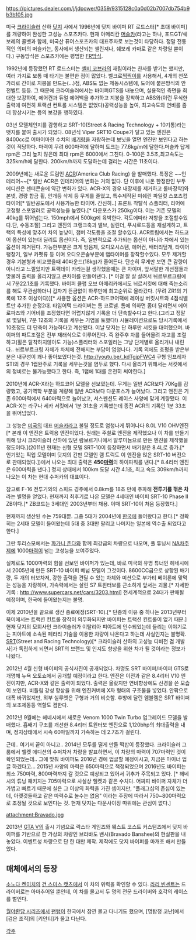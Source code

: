 https://pictures.dealer.com/j/jdpower/0359/9315128c0a0d02b7007db754b9b3b105.jpg

미국 [[크라이슬러]] 산하 [[닷지]] 사에서 1996년에 닷지 바이퍼 RT 로드스터[* 초대 바이퍼]를 개량하여 완성한 고성능 스포츠카다. 현재 아메리칸 [[머슬카]](라고는 하나, 포드GT/쉐보레의 콜벳과 함께, 미국산 퓨어스포츠카의 대표주자로 보는것이 타당하다. 정말 전통적인 의미의 머슬카는, 동사에서 생산되는 챌린져나, 쉐보레 카마로 같은 차량일 뿐이다.) 구동방식은 스포츠카에는 평범한 [[FR]]방식.

1992년에 등장했던 RT 로드스터는 [[셸비 코브라]]의 재림이라는 찬사를 받기는 했지만, 여러 가지로 보통 때 타기는 불편한 점이 많았다. 벨크로[[찍찍이]]를 사용해서, 4개의 천쪼가리로 간이로 지붕을 만드는(...)점, ABS도 없는 제동시스템에, 도어에 붙은방식의 안전벨트 등등. 그 때문에 크라이슬러에서는 바이퍼GTS를 내놓으며, 실용적인 측면을 최대한 보강하여, 에어컨과 듀얼 에어백을 추가하고 지붕을 장착하고 ABS와(이런 무식한 출력에 여전히 트랙션 컨트롤 시스템은 없었다)공력성능을 높여, 최고속도와 연비를 좀더 향상시키는 등의 보강을 행하였다.

03년 모델체인지를 감행하고 SRT-10(Street & Racing Technology + 10기통)라는 뱃지를 붙여 출시가 되었다. 08년식 Viper SRT10 Coupe가 달고 있는 엔진은 8400cc로 어마어마한 수치의 [[배기량]]을 자랑하는데 보닛을 열면 엔진만 보인다고 하는것이 적당하다. 마력이 무려 600마력에 달하며 토크는 77.6kg/m에 달한다.머슬카 답게 rpm은 그리 높지 않은데 최대 rpm은 6000에서 그친다. 0-100은 3.5초,최고속도는 325km/h에 달한다. 200km/h까지 도달하는데 걸리는 시간은 11초이다.

2009년에는 새로운 트림인 [[ACR]](America Club Racing) 을 발매했다. 특징은 ~~인테리어~~[* 일반 ACR은 인테리어의 변화는 거의 없다. 단 이후에 나온 한정판인 부두에디션은 센터콘솔에 약간 변화가 있다. ACR-X의 경우 내장제를 제거하고 롤바장착]와 본넷, 경량 합금 휠, 안개등 삭제 등 무게를 줄였고, 특수제작된 미쉐린 파일럿 스포츠컵 타이어[* 일반공도에서 사용가능한 타이어. 간신히..] 프론트 착탈식 스플리터, 리어에 고정형 스포일러로 공력성능을 높였다.[* 다운포스가 250kg이다. 이는 기존 모델의 40kg를 뛰어넘는다. 150mph에서 500kg에 육박한다. 각도에따라 저항을 조절할수있다.단, 수동조절] 그리고 엔진의 크랭크축과 밸브, 실린더, 푸시로드등을 재설계하고, 트랙의 특성에 맞추어 차의 높낮이, 챔버 각도등을 조절 할수있다. ACR트림에서는 하드코어 옵션이 있는대 딜리트 옵션이다. 즉, 일반적으로 추가되는 옵션이 아니라 차에서 있는 옵션이 제거된다. 가능한부분은 크게 방음제, 오디오시스템, 에어컨, 배터리덮개, 타이어팽창기, 일부 카펫류 등 이며 오디오콘솔부분에 랩타이머를 장착할수있다. 모두 제거할경우 기본형과 비교했을때 40파운드(18kg)가 줄어든다.  단순히 무게만 보면 큰 감량이 아니라고 느낄있지만 트랙데이 카라는걸 생각했을때는 큰 차이며, 앞서말한 개선점들과 맞물려 출력을 올리지않고 큰차이를 만들어낸다.
[* 이걸 잘 살 살려서 뉘르부르크링에서 7분22.1초를 기록했다. 바이퍼 클럽 오브 아메리카에서도 뉘르서킷에 대해 죽는소리를 해도 무관심하더니 갑자기 뜬금없이 하루만에 최고순위로 올라갔다. (무려 ZR1의 기록에 12초 이상이다)][* 사용한 옵션은 ACR-하드코어팩에 레이싱 버킷시트와 4점식벨트만 추가한 순정2대. 타임어택 드라이버는 톰 코로넬. 톰에 의하면 좀더 달리면서 에어로파츠와 기어비를 조정했다면 어렵지않게 기록을 더 단축할수다고 한다.(그리고 정말로 몇달뒤, 7분 12초의 기록을 세우는 기염을 토했다!) 시뮬레이션으로도 당시기록에서 10초정도 더 단축이 가능하다고 계산됐다. 이날 닷지는 단 하루만 서킷을 대여했으며. 바이퍼의 파트조절은 전부 재래식으로 이루어진다. 즉 완주후 차를 들어올려 차고를 조절하고(휠은 탈착하지않아도 가능)스플리터와 스포일러는 그냥 단계별로 올리거나 내린다.. 뉘르부르크링 자체가 차체에 전해지는 부담이 엄청나다. 기록 외에도 호평을 받은부분은 내구성이 꽤나 좋아보였다는것. http://youtu.be/_kdTgjpFWC4 구형 임프레자STI의 경우 1랩완주로 기록을 세우는것을 염두로 했다. 다시 올리기 위해서는 서킷에서의 정비로는 불가능했다고 한다. 즉, 1랩에 1대를 온전히 써야한다.]

2010년에 ACR-X라는 하드코어 모델을 선보였는데. 무게는 일반 ACR보다 70Kg를 감량했고, 공기역학 부분을 계량해 일반 ACR보다 다운포스가 늘어났다. 그리고 엔진은 기존 600마력에서 640마력으로 늘어났고, 서스펜션도 레이스 사양에 맞게 계량됐다. 이ACR-X는 라구나 세카 서킷에서 1분 31초을 기록했는데 종전 ACR의 기록인 1분 33초을 뛰어넘었다.

그 성능은 [[미국]]의 대표 [[머슬카]]라고 불릴 정도로 엄청나게 뛰어나다 8.0L V10 OHV엔진[* 본래 이 엔진은 트럭용 엔진이었다. 원래는 주철로 엔진을 제작했으나 이 차를 만들기 위해 당시 크라이슬러 산하에 있던 람보르기니에서 알루미늄으로 만든 엔진을 제작했을 정도이다.](2011년 현재는 신형 모델 SRT-10이 등장하면서 배기량은 8.4L로 증가.[* 인기있는 픽업 모델이며 닷지의 간판 모델인 램 트럭도 이 엔진을 얹은 SRT-10 버전으로 판매되었다.])에서 나오는 최대 출력은 '''450[[마력]]'''의 하이파워를 낸다.[* 8.4리터 엔진은 600마력을 낸다.] 정지 상태에서 100km 도달 시간 4.1초, 최고 속도 309km/h까지 나오는 이 차는 현대 수퍼카의 대표이다.

참고로 F-16 전투기와의 스피드 경주에서 0.8km를 18초 만에 주파해 '''전투기를 꺾은 차'''라는 별명을 얻었다. 현재까지 최후기로 나온 모델은 4세대인 바이퍼 SRT-10 Phase II ZB이다.[* ZB코드는 3세대인 2003년부터 채용. 이때 SRT-10이 처음 등장했다.]

현재까지 생산된 수는 759대뿐. 그중 5대가 2004년에 [[한국]]에 들어왔다고 한다.[* 정확히는 2세대 모델이 들어왔는데 5대 중 3대만 팔리고 나머지는 일본에 역수출 되었다고 한다.]

그란 투리스모에서는 [[파가니 존다]]와 함께 최강급의 차량으로 나오며, 풀 튜닝시 [[NA]]차주제에 1000[[마력]]이 넘는 고성능을 보여주었다.

실제로도 1000마력의 힘을 선보인 바이퍼가 있는데, 바로 미국의 유명 튜너인 헤네시에서 2005년에 만든 SRT-10 바이퍼 베넘 모델이 그것이다. 8600CC급으로 상향된 배기량, 두 개의 터보차저, 강한 출력을 견딜 수 있는 차체와 미션으로 부가티 베이론에 맞먹는 성능을 자랑하며, 가속력에서는 살린 S7 트윈터보를 근소하게 앞서는 괴물.[* 자세한 기록 : http://www.supercars.net/cars/3203.html] 전세계적으로 24대가 판매될 예정이며, 한국에 들어왔는지는 불명.

이제 2010년을 끝으로 생산 종료예정(SRT-10).[* 단종의 이유 중 하나는 2013년부터 북미에서는 트랙션 컨트롤 장착이 의무화되지만 바이퍼는 트랙션 컨트롤이 없기 때문.] 현재 닷지의 모회사인 크라이슬러가 이탈리아 피아트에 인수되었는데 들리는 이야기로는 피아트에 소속된 페라리 기술을 이용한 차량이 나온다고 하는데 사실인지는 불명확. [[SRT]](Street and Racing Technology)[* 크라이슬러 산하의 고성능 디비전 겸 개발사]가 독립하게 되면서 SRT의 브랜드 및 인지도 향상을 위한 차가 될 것이라는 정보가 나왔다.

2012년 4월 신형 바이퍼의 공식사진이 공개되었다. 차명도 SRT 바이퍼/바이퍼 GTS로 개명해 뉴욕 오토쇼에서 공개할 예정이라고 한다.
엔진은 이전과 같은 8.4리터 V10 엔진이지만, ACR-X와 같은 출력이 되었다. 출력은 올랐지만 연비향상에도 신경을 쓴 모습이 보인다. 비틀림 강성 향상을 위해 엔진커버에 X자 형태의 구조물을 넣었다.
안팎으로 대폭 바뀌었지만, 외부 실루엣은 구형과 거의 비슷함. 후방에 달린 엠블렘은 SRT 바이퍼의 보조제동등 역할도 겸한다.

2012년 9월에는 헤네시에서 새로운 Venom 1000 Twin Turbo 업그레이드 모델을 발매했다. 흡배기 구조를 개선한 8.4리터 트윈터보 엔진으로 1,120bhp의 최대출력을 내며, 정지상태에서 시속 60마일까지 가속하는 데 2.7초가 걸린다.

근데.. 여기서 끝이 아니고.. 2014년 모두를 떨게 만들 떡밥이 등장했다. 크라이슬러 그룹에서 헬켓 에디션의 수퍼차저 차량을 발표하면서, 이 차량의 마력이 707마력인 것이 확인되었는데.. 그에 맞춰 바이퍼도 2016년 경에 업글할 예정이시고, 지금은 마이너 업글 하겠다고... 2015년 사양의 마력은 650마력으로 책정되었으며 2016년도 바이퍼는 최소 750마력, 800마력까지 갈 것으로 예상되고 있어서 귀추가 주목되고 있다. [* 헤네시의 튜닝 패키지는 705마력으로 사실상 헬켓과 같은 수치다. 어짜피 바이퍼 자체가 더 가볍고 빠르기 때문에 실은 그 이상의 화력을 가진 셈이지만, "플래그십의 존심이 있는데, 아랫것들하고 같은 마력수로 놀수는 없음" 이라는 주장에 따라서 750~800마력으로 조정될 것으로 보인다는 것. 현재 닷지는 다운사이징 따위에는 관심이 없다.]

attachment:Bravado.jpg

2013년 [[GTA V]]의 출시 기념으로 락스타 게임즈와 웨스트 코스트 커스텀즈에서 닷지 바이퍼를 기반으로 한 가상의 차량인 브라바도 밴시(Bravado Banshee)의 현실판을 내놓았다. 이벤트성 차량으로 단 한 대만 제작. 제작에도 닷지 바이퍼를 마개조 해서 만들었다.

== 매체에서의 등장==
[[소노다 켄이치]]의 [[건 스미스 캣츠]]에서 이 차의 위력을 확인할 수 있다. [[라리 빈센트]]는 드라이버로는 아마추어일 뿐인데, 이 차를 몰고서 두 명의 전문 드라이버와 호각의 레이스를 벌인다.

[[월야환담 시리즈]]에서 [[팬텀(월야환담|팬텀]]이 한국에서 잠깐 몰고 다니기도 했으며, [명탐정 코난]에서 [검은 조직]의 [키안티]가 몰고 다닌다.

[[각주]]
